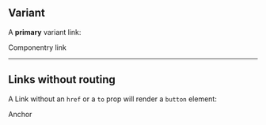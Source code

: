 <!-- eslint-disable jsx-a11y/anchor-is-valid, no-console -->


<Meta title='Components/Link' component={Link} />

<DocsTitle title='Links' />

## Variant

A **primary** variant link:

<Link href='#test'>Componentry link</Link>

---

## Links without routing

A Link without an `href` or a `to` prop will render a `button` element:

<Link onClick={console.log}>Anchor</Link>
